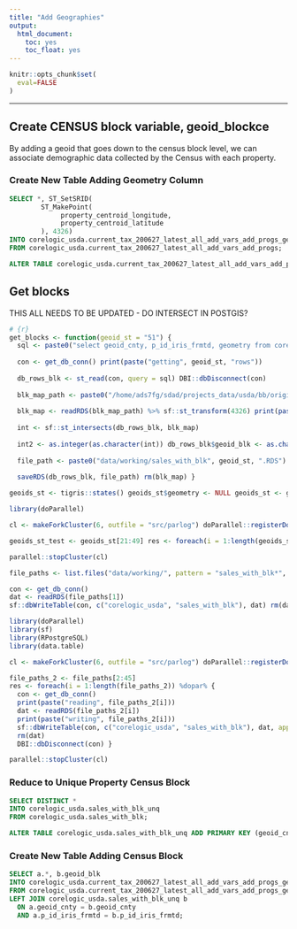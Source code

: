 ```yaml
---
title: "Add Geographies"
output: 
  html_document:
    toc: yes
    toc_float: yes
---
```


```r
knitr::opts_chunk$set(
  eval=FALSE
)
```

------------------------------------------------------------------------

## Create CENSUS block variable, geoid_blockce

By adding a geoid that goes down to the census block level, we can associate demographic data collected by the Census with each property.

### Create New Table Adding Geometry Column

```sql
SELECT *, ST_SetSRID(
        ST_MakePoint(
             property_centroid_longitude,
             property_centroid_latitude
        ), 4326)
INTO corelogic_usda.current_tax_200627_latest_all_add_vars_add_progs_geom
FROM corelogic_usda.current_tax_200627_latest_all_add_vars_add_progs;

ALTER TABLE corelogic_usda.current_tax_200627_latest_all_add_vars_add_progs_geom ADD PRIMARY KEY (geoid_cnty, p_id_iris_frmtd);
```

## Get blocks

THIS ALL NEEDS TO BE UPDATED - DO INTERSECT IN POSTGIS?

```r
# {r}
get_blocks <- function(geoid_st = "51") { 
  sql <- paste0("select geoid_cnty, p_id_iris_frmtd, geometry from corelogic_usda.broadband_variables_tax_2020_06_27_unq_prog where property_centroid_longitude IS NOT NULL AND geoid_cnty LIKE '", geoid_st,"%'") 
  
  con <- get_db_conn() print(paste("getting", geoid_st, "rows")) 
  
  db_rows_blk <- st_read(con, query = sql) DBI::dbDisconnect(con) 
  
  blk_map_path <- paste0("/home/ads7fg/sdad/projects_data/usda/bb/original/censusblocks/blocks_TIGER2018_sf_RDS/tl_2018_", geoid_st, "tabblock10.RDS") print(paste("getting", geoid_st, "blocks")) 
  
  blk_map <- readRDS(blk_map_path) %>% sf::st_transform(4326) print(paste("getting", geoid_st, "interesection")) 
  
  int <- sf::st_intersects(db_rows_blk, blk_map) 
  
  int2 <- as.integer(as.character(int)) db_rows_blk$geoid_blk <- as.character(blk_map$GEOID10[unlist(int2)]) print(paste("saving", geoid_st, "results")) 
  
  file_path <- paste0("data/working/sales_with_blk", geoid_st, ".RDS") 
  
  saveRDS(db_rows_blk, file_path) rm(blk_map) }

geoids_st <- tigris::states() geoids_st$geometry <- NULL geoids_st <- geoids_st[!geoids_st$GEOID %in% c("78", "69", "60", "72", "12", "51", "54"), c("GEOID")]

library(doParallel)

cl <- makeForkCluster(6, outfile = "src/parlog") doParallel::registerDoParallel(cl)

geoids_st_test <- geoids_st[21:49] res <- foreach(i = 1:length(geoids_st_test)) %dopar% { get_blocks(geoids_st_test[i]) }

parallel::stopCluster(cl)

file_paths <- list.files("data/working/", pattern = "sales_with_blk*", full.names = TRUE) 

con <- get_db_conn() 
dat <- readRDS(file_paths[1]) 
sf::dbWriteTable(con, c("corelogic_usda", "sales_with_blk"), dat) rm(dat) DBI::dbDisconnect(con)

library(doParallel) 
library(sf) 
library(RPostgreSQL) 
library(data.table)

cl <- makeForkCluster(6, outfile = "src/parlog") doParallel::registerDoParallel(cl)

file_paths_2 <- file_paths[2:45] 
res <- foreach(i = 1:length(file_paths_2)) %dopar% { 
  con <- get_db_conn() 
  print(paste("reading", file_paths_2[i])) 
  dat <- readRDS(file_paths_2[i]) 
  print(paste("writing", file_paths_2[i])) 
  sf::dbWriteTable(con, c("corelogic_usda", "sales_with_blk"), dat, append = TRUE) 
  rm(dat) 
  DBI::dbDisconnect(con) }

parallel::stopCluster(cl)
```

### Reduce to Unique Property Census Block

```sql
SELECT DISTINCT * 
INTO corelogic_usda.sales_with_blk_unq
FROM corelogic_usda.sales_with_blk;

ALTER TABLE corelogic_usda.sales_with_blk_unq ADD PRIMARY KEY (geoid_cnty, p_id_iris_frmtd);
```

### Create New Table Adding Census Block

```sql
SELECT a.*, b.geoid_blk
INTO corelogic_usda.current_tax_200627_latest_all_add_vars_add_progs_geom_blk
FROM corelogic_usda.current_tax_200627_latest_all_add_vars_add_progs_geom a
LEFT JOIN corelogic_usda.sales_with_blk_unq b
  ON a.geoid_cnty = b.geoid_cnty
  AND a.p_id_iris_frmtd = b.p_id_iris_frmtd;
```
